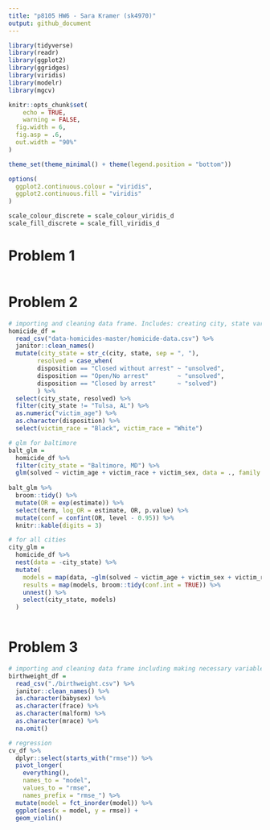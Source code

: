 ```yaml
---
title: "p8105 HW6 - Sara Kramer (sk4970)"
output: github_document
---
```


```r
library(tidyverse)
library(readr)
library(ggplot2)
library(ggridges)
library(viridis)
library(modelr)
library(mgcv)

knitr::opts_chunk$set(
	echo = TRUE,
	warning = FALSE,
  fig.width = 6,
  fig.asp = .6,
  out.width = "90%"
)

theme_set(theme_minimal() + theme(legend.position = "bottom"))

options(
  ggplot2.continuous.colour = "viridis",
  ggplot2.continuous.fill = "viridis"
)

scale_colour_discrete = scale_colour_viridis_d
scale_fill_discrete = scale_fill_viridis_d
```

# Problem 1
```r

```

# Problem 2
```r
# importing and cleaning data frame. Includes: creating city, state variable, a binary variable if solved or unsolved, fixing an error with one of the city, states, making age numeric, and focusing on Black and White victims
homicide_df = 
  read_csv("data-homicides-master/homicide-data.csv") %>% 
  janitor::clean_names()
  mutate(city_state = str_c(city, state, sep = ", "),
        resolved = case_when(
        disposition == "Closed without arrest" ~ "unsolved",
        disposition == "Open/No arrest"        ~ "unsolved",
        disposition == "Closed by arrest"      ~ "solved")
        ) %>% 
  select(city_state, resolved) %>% 
  filter(city_state != "Tulsa, AL") %>%
  as.numeric("victim_age") %>%
  as.character(disposition) %>%
  select(victim_race = "Black", victim_race = "White")

# glm for baltimore
balt_glm = 
  homicide_df %>%
  filter(city_state = "Baltimore, MD") %>%
  glm(solved ~ victim_age + victim_race + victim_sex, data = ., family = binomial()) 
  
balt_glm %>% 
  broom::tidy() %>% 
  mutate(OR = exp(estimate)) %>%
  select(term, log_OR = estimate, OR, p.value) %>% 
  mutate(conf = confint(OR, level - 0.95)) %>%
  knitr::kable(digits = 3)

# for all cities
city_glm = 
  homicide_df %>%
  nest(data = -city_state) %>%
  mutate(
    models = map(data, ~glm(solved ~ victim_age + victim_sex + victim_race, data =., family = binomial())),
    results = map(models, broom::tidy(conf.int = TRUE)) %>%
    unnest() %>%
    select(city_state, models)
  )
   
```

# Problem 3
```r
# importing and cleaning data frame including making necessary variables character variables and removing missing data
birthweight_df = 
  read_csv("./birthweight.csv") %>% 
  janitor::clean_names() %>%
  as.character(babysex) %>%
  as.character(frace) %>%
  as.character(malform) %>%
  as.character(mrace) %>%
  na.omit()

# regression
cv_df %>%
  dplyr::select(starts_with("rmse")) %>%
  pivot_longer(
    everything(),
    names_to = "model",
    values_to = "rmse",
    names_prefix = "rmse_") %>%
  mutate(model = fct_inorder(model)) %>%
  ggplot(aes(x = model, y = rmse)) + 
  geom_violin()
  
```
